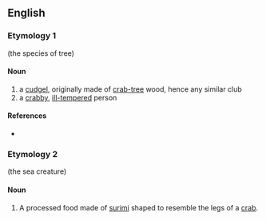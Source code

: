 ==English==

===Etymology 1===
{{compound|crab|stick}} (the species of tree)

====Noun====
{{en-noun}}

# a [[cudgel]], originally made of [[crab-tree]] wood, hence any similar club
# a [[crabby]], [[ill-tempered]] person

====References====
* {{R:FWBWLD}}

===Etymology 2===
{{compound|crab|stick}} (the sea creature)

====Noun====
{{en-noun}}

# A processed food made of [[surimi]] shaped to resemble the legs of a [[crab]].